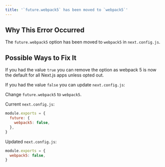 ```yaml
---
title: '`future.webpack5` has been moved to `webpack5`'
---
```


## Why This Error Occurred

The `future.webpack5` option has been moved to `webpack5` in `next.config.js`.

## Possible Ways to Fix It

If you had the value `true` you can remove the option as webpack 5 is now the default for all Next.js apps unless opted out.

If you had the value `false` you can update `next.config.js`:

Change `future.webpack5` to `webpack5`.

Current `next.config.js`:

```js filename="next.config.js"
module.exports = {
  future: {
    webpack5: false,
  },
}
```

Updated `next.config.js`:

```js filename="next.config.js"
module.exports = {
  webpack5: false,
}
```
